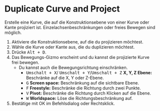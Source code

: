 
# Duplicate Curve and Project

<Reference shortcut="Alt + D" command="Duplicate Curve and Project" button="Links von der Befehlsleiste" />

Erstelle eine Kurve, die auf die Konstruktionsebene von einer Kurve oder Kante projiziert ist. Einzelachsenbeschränkungen oder freies Bewegen sind möglich.

1. Aktiviere die Konstruktionsebene, auf die du projizieren möchtest.
2. Wähle die Kurve oder Kante aus, die du duplizieren möchtest.
3. Drücke <kbd>Alt + D</kbd>.
4. Das Bewegungs-Gizmo erscheint und du kannst die projizierte Kurve frei bewegen.
   - Du kannst auch die Bewegungsrichtung einschränken.
      - <kbd>Umschalt + X</kbd>/ <kbd>Umschalt + Y</kbd>/<kbd>Umschalt + Z</kbd> **X, Y, Z Ebene:** Beschränke auf die X, Y oder Z-Ebene.
      - <kbd>G</kbd> **Screen space:** Beschränkung auf die sichtbare Ebene.
      - <kbd>F</kbd> **Freestyle:** Beschränke die Richtung durch zwei Punkte.
      - <kbd>V</kbd> **Pivot:** Beschränke die Richtung durch Klicken auf die Ebene.
      - <kbd>W</kbd> **Worldspace:** Löse die Richtungsbeschränkung auf.
5. Bestätige mit OK im Befehlsdialog oder Rechtsklick.